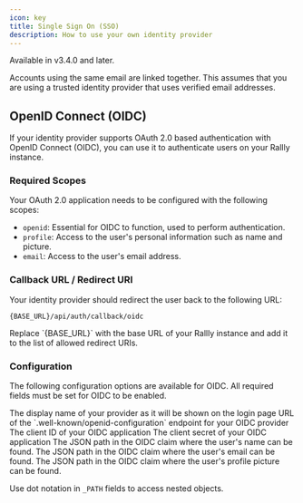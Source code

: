 ```yaml
---
icon: key
title: Single Sign On (SSO)
description: How to use your own identity provider
---
```


<Info>Available in v3.4.0 and later.</Info>

<Warning>
  Accounts using the same email are linked together. This assumes that you are
  using a trusted identity provider that uses verified email addresses.
</Warning>

## OpenID Connect (OIDC)

If your identity provider supports OAuth 2.0 based authentication with OpenID Connect (OIDC), you can use it to authenticate users on your Rallly instance.

### Required Scopes

Your OAuth 2.0 application needs to be configured with the following scopes:

- `openid`: Essential for OIDC to function, used to perform authentication.
- `profile`: Access to the user's personal information such as name and picture.
- `email`: Access to the user's email address.

### Callback URL / Redirect URI

Your identity provider should redirect the user back to the following URL:

```
{BASE_URL}/api/auth/callback/oidc
```

<Info>
  Replace `{BASE_URL}` with the base URL of your Rallly instance and add it to
  the list of allowed redirect URIs.
</Info>

### Configuration

The following configuration options are available for OIDC.
All required fields must be set for OIDC to be enabled.

<ParamField path="OIDC_NAME" default="OpenID Connect">
  The display name of your provider as it will be shown on the login page
</ParamField>

<ParamField path="OIDC_DISCOVERY_URL" required>
  URL of the `.well-known/openid-configuration` endpoint for your OIDC provider
</ParamField>

<ParamField path="OIDC_CLIENT_ID" required>
  The client ID of your OIDC application
</ParamField>

<ParamField path="OIDC_CLIENT_SECRET" required>
  The client secret of your OIDC application
</ParamField>

<ParamField path="OIDC_NAME_CLAIM_PATH" default="name">
  The JSON path in the OIDC claim where the user's name can be found.
</ParamField>

<ParamField path="OIDC_EMAIL_CLAIM_PATH" default="email">
  The JSON path in the OIDC claim where the user's email can be found.
</ParamField>

<ParamField path="OIDC_PICTURE_CLAIM_PATH" default="picture">
  The JSON path in the OIDC claim where the user's profile picture can be found.
</ParamField>

<Info>Use dot notation in `_PATH` fields to access nested objects.</Info>
